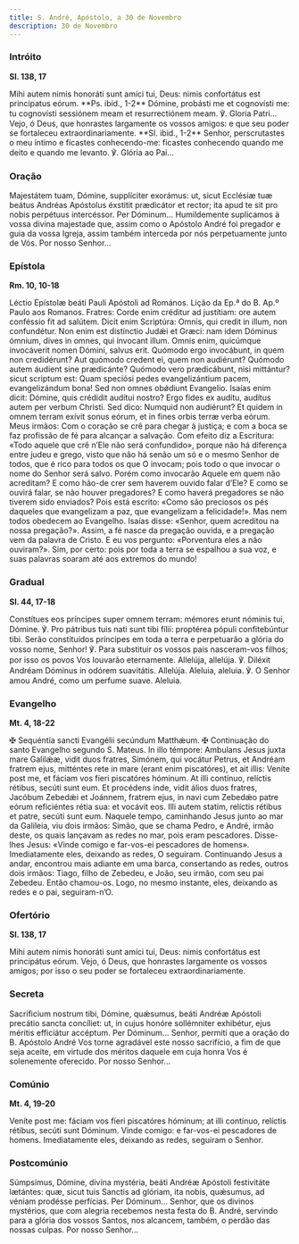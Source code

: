 ```yaml
---
title: S. André, Apóstolo, a 30 de Novembro
description: 30 de Novembro
---
```


### Intróito

**Sl. 138, 17**

<div class="side-by-side not-content">
  <span>
    Mihi autem nimis honoráti sunt amíci tui, Deus: nimis confortátus est principatus eórum. **Ps.
    ibid., 1-2** Dómine, probásti me et cognovísti me: tu cognovísti sessiónem meam et
    resurrectiónem meam. ℣. Gloria Patri...
  </span>
  <span>
    Vejo, ó Deus, que honrastes largamente os vossos amigos: e que seu poder se fortaleceu
    extraordinariamente. **Sl. ibid., 1-2** Senhor, perscrutastes o meu íntimo e ficastes
    conhecendo-me: ficastes conhecendo quando me deito e quando me levanto. ℣. Glória ao Pai...
  </span>
</div>

### Oração

<div class="side-by-side not-content">
  <span>
    Majestátem tuam, Dómine, supplíciter exorámus: ut, sicut Ecclésiæ tuæ beátus Andréas Apóstolus
    éxstitit prædicátor et rector; ita apud te sit pro nobis perpétuus intercéssor. Per Dóminum...
  </span>
  <span>
    Humildemente suplicamos à vossa divina majestade que, assim como o Apóstolo André foi pregador e
    guia da vossa Igreja, assim também interceda por nós perpetuamente junto de Vós. Por nosso
    Senhor...
  </span>
</div>

### Epístola

**Rm. 10, 10-18**

<div class="side-by-side not-content">
  <span>Léctio Epístolæ beáti Pauli Apóstoli ad Romános.</span>
  <span>Lição da Ep.ª do B. Ap.º Paulo aos Romanos.</span>
  <span>
    Fratres: Corde enim créditur ad justítiam: ore autem conféssio fit ad salútem. Dicit enim
    Scriptúra: Omnis, qui credit in illum, non confundétur. Non enim est distínctio Judǽi et Græci:
    nam idem Dóminus ómnium, dives in omnes, qui ínvocant illum. Omnis enim, quicúmque invocáverit
    nomen Dómini, salvus erit. Quómodo ergo invocábunt, in quem non credidérunt? Aut quómodo credent
    ei, quem non audiérunt? Quómodo autem áudient sine prædicánte? Quómodo vero prædicábunt, nisi
    mittántur? sicut scriptum est: Quam speciósi pedes evangelizántium pacem, evangelizándum bona!
    Sed non omnes obǿdiunt Evangelio. Isaías enim dicit: Dómine, quis crédidit audítui nostro? Ergo
    fides ex audítu, audítus autem per verbum Christi. Sed dico: Numquid non audiérunt? Et quidem in
    omnem terram exívit sonus eórum, et in fines orbis terræ verba eórum.
  </span>
  <span>
    Meus irmãos: Com o coração se crê para chegar à justiça; e com a boca se faz profissão de fé
    para alcançar a salvação. Com efeito diz a Escritura: «Todo aquele que crê n’Ele não será
    confundido», porque não há diferença entre judeu e grego, visto que não há senão um só e o mesmo
    Senhor de todos, que é rico para todos os que O invocam; pois todo o que invocar o nome do
    Senhor será salvo. Porém como invocarão Aquele em quem não acreditam? E como hão-de crer sem
    haverem ouvido falar d’Ele? E como se ouvirá falar, se não houver pregadores? E como haverá
    pregadores se não tiverem sido enviados? Pois está escrito: «Como são preciosos os pés daqueles
    que evangelizam a paz, que evangelizam a felicidade!». Mas nem todos obedecem ao Evangelho.
    Isaías disse: «Senhor, quem acreditou na nossa pregação?». Assim, a fé nasce da pregação ouvida,
    e a pregação vem da palavra de Cristo. E eu vos pergunto: «Porventura eles a não ouviram?». Sim,
    por certo: pois por toda a terra se espalhou a sua voz, e suas palavras soaram até aos extremos
    do mundo!
  </span>
</div>

### Gradual

**Sl. 44, 17-18**

<div class="side-by-side not-content">
  <span>
    Constítues eos príncipes super omnem terram: mémores erunt nóminis tui, Dómine. ℣. Pro pátribus
    tuis nati sunt tibi fílii: proptérea pópuli confitebúntur tibi.
  </span>
  <span>
    Serão constituídos príncipes em toda a terra e perpetuarão a glória do vosso nome, Senhor! ℣.
    Para substituir os vossos pais nasceram-vos filhos; por isso os povos Vos louvarão eternamente.
  </span>
  <span>Allelúja, allelúja. ℣. Diléxit Andréam Dóminus in odórem suavitátis. Allelúja.</span>
  <span>Aleluia, aleluia. ℣. O Senhor amou André, como um perfume suave. Aleluia.</span>
</div>

### Evangelho

**Mt. 4, 18-22**

<div class="side-by-side not-content">
  <span>
    <span class="text-red-500">✠</span> Sequéntia sancti Evangélii secúndum Matthǽum.
  </span>
  <span>
    <span class="text-red-500">✠</span> Continuação do santo Evangelho segundo S. Mateus.
  </span>
  <span>
    In illo témpore: Ambulans Jesus juxta mare Galilǽæ, vidit duos fratres, Simónem, qui vocátur
    Petrus, et Andréam fratrem ejus, mitténtes rete in mare (erant enim piscatóres), et ait illis:
    Veníte post me, et fáciam vos fíeri piscatóres hóminum. At illi contínuo, relíctis rétibus,
    secúti sunt eum. Et procédens inde, vidit álios duos fratres, Jacóbum Zebedǽi et Joánnem,
    fratrem ejus, in navi cum Zebedǽo patre eórum reficiéntes rétia sua: et vocávit eos. Illi autem
    statim, relíctis rétibus et patre, secúti sunt eum.
  </span>
  <span>
    Naquele tempo, caminhando Jesus junto ao mar da Galileia, viu dois irmãos: Simão, que se chama
    Pedro, e André, irmão deste, os quais lançavam as redes no mar, pois eram pescadores. Disse-lhes
    Jesus: «Vinde comigo e far-vos-ei pescadores de homens». Imediatamente eles, deixando as redes,
    O seguiram. Continuando Jesus a andar, encontrou mais adiante em uma barca, consertando as
    redes, outros dois irmãos: Tiago, filho de Zebedeu, e João, seu irmão, com seu pai Zebedeu.
    Então chamou-os. Logo, no mesmo instante, eles, deixando as redes e o pai, seguiram-n’O.
  </span>
</div>

### Ofertório

**Sl. 138, 17**

<div class="side-by-side not-content">
  <span>
    Mihi autem nimis honoráti sunt amíci tui, Deus: nimis confortátus est principátus eórum.
  </span>
  <span>
    Vejo, ó Deus, que honrastes largamente os vossos amigos; por isso o seu poder se fortaleceu
    extraordinariamente.
  </span>
</div>

### Secreta

<div class="side-by-side not-content">
  <span>
    Sacrificium nostrum tibi, Dómine, quǽsumus, beáti Andréæ Apóstoli precátio sancta concíliet: ut,
    in cujus honóre sollémniter exhibétur, ejus méritis efficiátur accéptum. Per Dóminum...
  </span>
  <span>
    Senhor, permiti que a oração do B. Apóstolo André Vos torne agradável este nosso sacrifício, a
    fim de que seja aceite, em virtude dos méritos daquele em cuja honra Vos é solenemente
    oferecido. Por nosso Senhor...
  </span>
</div>

### Comúnio

**Mt. 4, 19-20**

<div class="side-by-side not-content">
  <span>
    Veníte post me: fáciam vos fíeri piscatóres hóminum; at illi contínuo, relíctis rétibus, secúti
    sunt Dóminum.
  </span>
  <span>
    Vinde comigo: e far-vos-ei pescadores de homens. Imediatamente eles, deixando as redes, seguiram
    o Senhor.
  </span>
</div>

### Postcomúnio

<div class="side-by-side not-content">
  <span>
    Súmpsimus, Dómine, divína mystéria, beáti Andréæ Apóstoli festivitáte lætántes: quæ, sicut tuis
    Sanctis ad glóriam, ita nobis, quǽsumus, ad véniam prodésse perfícias. Per Dóminum...
  </span>
  <span>
    Senhor, que os divinos mystérios, que com alegria recebemos nesta festa do B. André, servindo
    para a glória dos vossos Santos, nos alcancem, também, o perdão das nossas culpas. Por nosso
    Senhor...
  </span>
</div>
